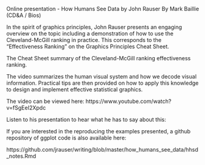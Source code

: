 

Online presentation - How Humans See Data by John Rauser
By Mark Baillie (CD&A / Bios) 

In the spirit of graphics principles, John Rauser presents an engaging overview on the topic including a demonstration of how to use the Cleveland-McGill ranking in practice. This corresponds to the “Effectiveness Ranking” on the Graphics Principles Cheat Sheet.

The Cheat Sheet summary of the Cleveland-McGill ranking effectiveness ranking.


The video summarizes the human visual system and how we decode visual information. Practical tips are then provided on how to apply this knowledge to design and implement effective statistical graphics. 

The video can be viewed here: https://www.youtube.com/watch?v=fSgEeI2Xpdc

Listen to his presentation to hear what he has to say about this:

If you are interested in the reproducing the examples presented, a github repository of ggplot code is also available here: 

https://github.com/jrauser/writing/blob/master/how_humans_see_data/hhsd_notes.Rmd




